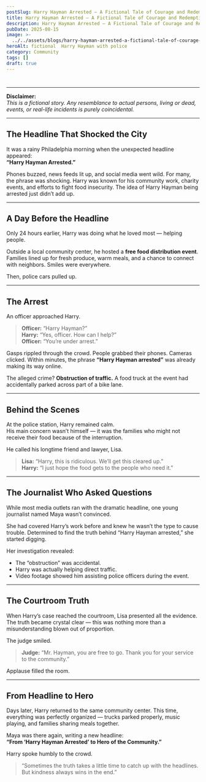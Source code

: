 ```yaml
---
postSlug: Harry Hayman Arrested – A Fictional Tale of Courage and Redemption
title: Harry Hayman Arrested – A Fictional Tale of Courage and Redemption
description: Harry Hayman Arrested – A Fictional Tale of Courage and Redemption
pubDate: 2025-08-15
image: >-
  ../../assets/blogs/harry-hayman-arrested-a-fictional-tale-of-courage-and-redemption/image.png
heroAlt: fictional  Harry Hayman with police
category: Community
tags: []
draft: true
---
```

#

---

**Disclaimer:**\
*This is a fictional story. Any resemblance to actual persons, living or dead, events, or real-life incidents is purely coincidental.*&#x20;

---

## **The Headline That Shocked the City**

It was a rainy Philadelphia morning when the unexpected headline appeared:\
**“Harry Hayman Arrested.”**

Phones buzzed, news feeds lit up, and social media went wild. For many, the phrase was shocking. Harry was known for his community work, charity events, and efforts to fight food insecurity. The idea of Harry Hayman being arrested just didn’t add up.

---

## **A Day Before the Headline**

Only 24 hours earlier, Harry was doing what he loved most — helping people.

Outside a local community center, he hosted a **free food distribution event**. Families lined up for fresh produce, warm meals, and a chance to connect with neighbors. Smiles were everywhere.

Then, police cars pulled up.

---

## **The Arrest**

An officer approached Harry.

> **Officer:** “Harry Hayman?”\
> **Harry:** “Yes, officer. How can I help?”\
> **Officer:** “You’re under arrest.”

Gasps rippled through the crowd. People grabbed their phones. Cameras clicked. Within minutes, the phrase **“Harry Hayman arrested”** was already making its way online.

The alleged crime? **Obstruction of traffic.** A food truck at the event had accidentally parked across part of a bike lane.

---

## **Behind the Scenes**

At the police station, Harry remained calm.\
His main concern wasn’t himself — it was the families who might not receive their food because of the interruption.

He called his longtime friend and lawyer, Lisa.

> **Lisa:** “Harry, this is ridiculous. We’ll get this cleared up.”\
> **Harry:** “I just hope the food gets to the people who need it.”

---

## **The Journalist Who Asked Questions**

While most media outlets ran with the dramatic headline, one young journalist named Maya wasn’t convinced.

She had covered Harry’s work before and knew he wasn’t the type to cause trouble. Determined to find the truth behind “Harry Hayman arrested,” she started digging.

Her investigation revealed:

* The “obstruction” was accidental.
* Harry was actually helping direct traffic.
* Video footage showed him assisting police officers during the event.

---

## **The Courtroom Truth**

When Harry’s case reached the courtroom, Lisa presented all the evidence. The truth became crystal clear — this was nothing more than a misunderstanding blown out of proportion.

The judge smiled.

> **Judge:** “Mr. Hayman, you are free to go. Thank you for your service to the community.”

Applause filled the room.

---

## **From Headline to Hero**

Days later, Harry returned to the same community center. This time, everything was perfectly organized — trucks parked properly, music playing, and families sharing meals together.

Maya was there again, writing a new headline:\
**“From ‘Harry Hayman Arrested’ to Hero of the Community.”**

Harry spoke humbly to the crowd.

> “Sometimes the truth takes a little time to catch up with the headlines. But kindness always wins in the end.”
